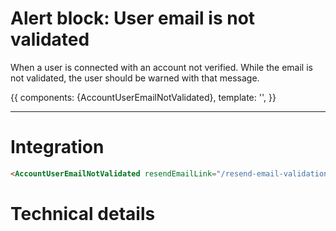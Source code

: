 

<Meta title="Sub-Components|Alerts/Alert user email is not vs" component={AccountUserEmailNotValidated} decorators={[withKnobs]} />

# Alert block: User email is not validated

When a user is connected with an account not verified. While the email is not validated, 
the user should be warned with that message.

<Story name='Not validated' height='220px'>
  {{
    components: {AccountUserEmailNotValidated},
    template: '<AccountUserEmailNotValidated class="m-4" resendEmailLink="/resend-email-validation-link" />',
  }}
</Story>

---
# Integration

```html
<AccountUserEmailNotValidated resendEmailLink="/resend-email-validation-link" />
```

# Technical details

<Description of={AccountUserEmailNotValidated} />
<Props of={AccountUserEmailNotValidated} />

